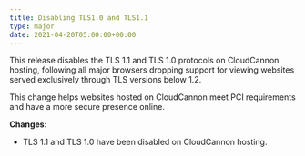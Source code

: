 ```yaml
---
title: Disabling TLS1.0 and TLS1.1
type: major
date: 2021-04-20T05:00:00+00:00
---
```

This release disables the TLS 1.1 and TLS 1.0 protocols on CloudCannon hosting, following all major browsers dropping support for viewing websites served exclusively through TLS versions below 1.2.

This change helps websites hosted on CloudCannon meet PCI requirements and have a more secure presence online.

**Changes:**

* TLS 1.1 and TLS 1.0 have been disabled on CloudCannon hosting.


